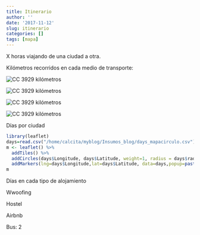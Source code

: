 ```yaml
---
title: Itinerario
author: ''
date: '2017-11-12'
slug: itinerario
categories: []
tags: [mapa]
---
```


X horas viajando de una ciudad a otra.

Kilómetros recorridos en cada medio de transporte:

![CC](/images/avion.png) 3929 kilómetros

![CC](/images/bus.png) 3929 kilómetros

![CC](/images/train.png) 3929 kilómetros

![CC](/images/car.png) 3929 kilómetros

Días por ciudad
```r
library(leaflet)
days=read.csv("/home/calcita/myblog/Insumos_blog/days_mapacirculo.csv")
m <- leaflet() %>% 
  addTiles() %>%
  addCircles(days$Longitude, days$Latitude, weight=1, radius = days$radio,color="red") %>%
  addMarkers(lng=days$Longitude,lat=days$Latitude, data=days,popup=paste0(days$City,": ",days$Days," días"))
m
```

Días en cada tipo de alojamiento

Wwoofing

Hostel

Airbnb

Bus: 2
